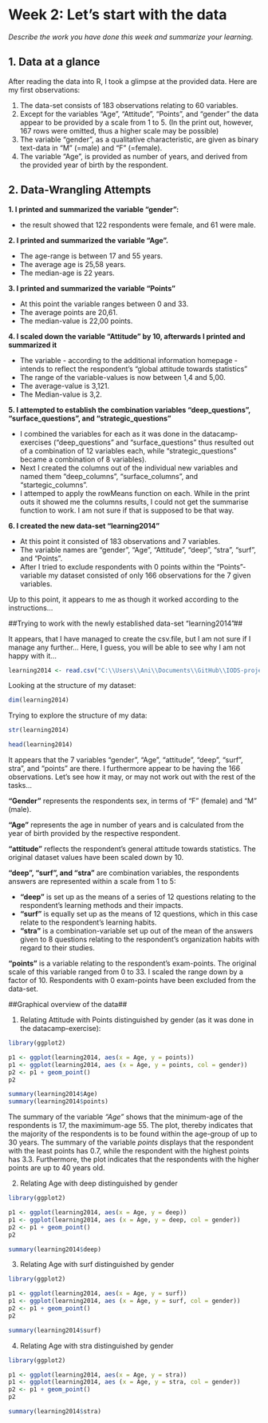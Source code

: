 # **Week 2: Let's start with the data**

*Describe the work you have done this week and summarize your learning.*

## 1. Data at a glance##
After reading the data into R, I took a glimpse at the provided data. Here are my first observations:

1. The data-set consists of 183 observations relating to 60 variables.
2. Except for the variables "Age", "Attitude", "Points", and "gender" the data appear to be provided by a scale from 1 to 5. (In the print out, however, 167 rows were omitted, thus a higher scale may be possible)
3. The variable "gender", as a qualitative characteristic, are given as binary text-data in "M" (=male) and "F" (=female).
4. The variable "Age", is provided as number of years, and derived from the provided year of birth by the respondent. 

## 2. Data-Wrangling Attempts ##

**1. I printed and summarized the variable "gender":**

  - the result showed that 122 respondents were female, and 61 were male.
  
**2. I printed and summarized the variable "Age".**

  - The age-range is between 17 and 55 years.
  - The average age is 25,58 years.
  - The median-age is 22 years.
  
**3. I printed and summarized the variable "Points"**
 
  - At this point the variable ranges between 0 and 33.
  - The average points are 20,61.
  - The median-value is 22,00 points.
  
**4. I scaled down the variable "Attitude" by 10, afterwards I printed and summarized it**
 
  - The variable - according to the additional information homepage - intends to reflect the respondent's "global attitude towards statistics"
  - The range of the variable-values is now between 1,4 and 5,00. 
  - The average-value is 3,121.
  - The Median-value is 3,2.
  
**5. I attempted to establish the combination variables "deep_questions", "surface_questions", and "strategic_questions"**

  - I combined the variables for each as it was done in the datacamp-exercises ("deep_questions" and "surface_questions" thus resulted out of a combination of 12 variables each, while "strategic_questions" became a combination of 8 variables).
  - Next I created the columns out of the individual new variables and named them "deep_columns", "surface_columns", and "startegic_columns".
  - I attemped to apply the rowMeans function on each. While in the print outs it showed me the columns results, I could not get the summarise function to work. I am not sure if that is supposed to be that way.
  
**6. I created the new data-set "learning2014"**

  - At this point it consisted of 183 observations and 7 variables.
  - The variable names are "gender", "Age", "Attitude", "deep", "stra", "surf", and "Points".
  - After I tried to exclude respondents with 0 points within the "Points"-variable my dataset consisted of only 166 observations for the 7 given variables. 

Up to this point, it appears to me as though it worked according to the instructions...


##Trying to work with the newly established data-set "learning2014"##

It appears, that I have managed to create the csv.file, but I am not sure if I manage any further... Here, I guess, you will be able to see why I am not happy with it...

```r

learning2014 <- read.csv("C:\\Users\\Ani\\Documents\\GitHub\\IODS-project\\data\\learning2014.csv", header=TRUE)

```

Looking at the structure of my dataset:

```r

dim(learning2014)

```

Trying to explore the structure of my data:

```r

str(learning2014)

```
```r

head(learning2014)

```
It appears that the 7 variables "gender", "Age", "attitude", "deep", "surf", stra", and "points" are there. I furthermore appear to be having the 166 observations. Let's see how it may, or may not work out with the rest of the tasks...

**"Gender"** represents the respondents sex, in terms of "F" (female) and "M" (male).

**"Age"** represents the age in number of years and is calculated from the year of birth provided by the respective respondent.

**"attitude"** reflects the respondent's general attitude towards statistics. The original dataset values have been scaled down by 10. 

**"deep", "surf", and "stra"**  are combination variables, the respondents answers are represented within a scale from 1 to 5:

  - **"deep"** is set up as the means of a series of 12 questions relating to the respondent's learning methods and their impacts.
  - **"surf"** is equally set up as the means of 12 questions, which in this case relate to the respondent's learning habits.
  - **"stra"** is a combination-variable set up out of the mean of the answers given to 8 questions relating to the respondent's organization habits with regard to their studies.

**"points"** is a variable relating to the respondent's exam-points. The original scale of this variable ranged from 0 to 33. I scaled the range down by a factor of 10. Respondents with 0 exam-points have been excluded from the data-set.

##Graphical overview of the data##

1. Relating Attitude with Points distinguished by gender (as it was done in the datacamp-exercise):

```r

library(ggplot2)

p1 <- ggplot(learning2014, aes(x = Age, y = points))
p1 <- ggplot(learning2014, aes (x = Age, y = points, col = gender))
p2 <- p1 + geom_point()
p2

summary(learning2014$Age)
summary(learning2014$points)

```
The summary of the variable *"Age"* shows that the minimum-age of the respondents is 17, the maximimum-age 55. The plot, thereby indicates that the majority of the respondents is to be found within the age-group of up to 30 years.
The summary of the variable *points* displays that the respondent with the least points has 0.7, while the respondent with the highest points has 3.3. Furthermore, the plot indicates that the respondents with the higher points are up to 40 years old.


2. Relating Age with deep distinguished by gender

```r

library(ggplot2)

p1 <- ggplot(learning2014, aes(x = Age, y = deep))
p1 <- ggplot(learning2014, aes (x = Age, y = deep, col = gender))
p2 <- p1 + geom_point()
p2

summary(learning2014$deep)

```

3. Relating Age with surf distinguished by gender

```r

library(ggplot2)

p1 <- ggplot(learning2014, aes(x = Age, y = surf))
p1 <- ggplot(learning2014, aes (x = Age, y = surf, col = gender))
p2 <- p1 + geom_point()
p2

summary(learning2014$surf)

```

4. Relating Age with stra distinguished by gender

```r

library(ggplot2)

p1 <- ggplot(learning2014, aes(x = Age, y = stra))
p1 <- ggplot(learning2014, aes (x = Age, y = stra, col = gender))
p2 <- p1 + geom_point()
p2

summary(learning2014$stra)

```


